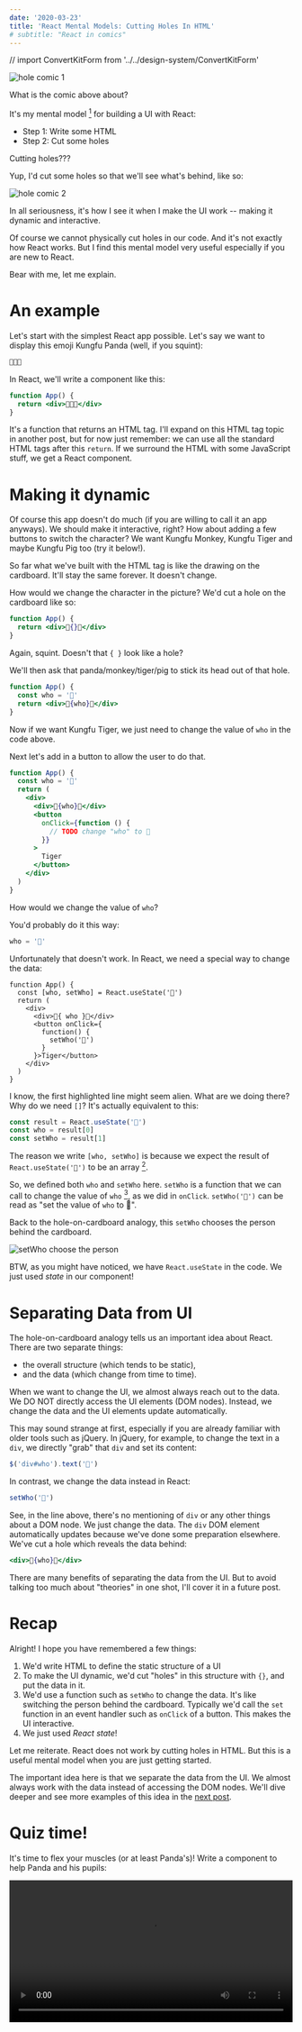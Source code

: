 ```yaml
---
date: '2020-03-23'
title: 'React Mental Models: Cutting Holes In HTML'
# subtitle: "React in comics"
---
```


// import ConvertKitForm from '../../design-system/ConvertKitForm'

![hole comic 1](./hole1.png)

What is the comic above about?

It's my mental model [^1] for building a UI with React:

- Step 1: Write some HTML
- Step 2: Cut some holes

Cutting holes???

Yup, I'd cut some holes so that we'll see what's behind, like so:

![hole comic 2](./hole2.png)

In all seriousness, it's how I see it when I make the UI work -- making it dynamic and interactive.

Of course we cannot physically cut holes in our code. And it's not exactly how React works. But I find this mental model very useful especially if you are new to React.

Bear with me, let me explain.

<!-- *BTW: Stuck at home? Why don't you join our [new challenge](/challenges/bored-at-home-react)? Come learn React, meet like-minded people (with guaranteed social distance), build something cool and win prizes! * -->

# An example

Let's start with the simplest React app possible. Let's say we want to display this emoji Kungfu Panda (well, if you squint):

```jsx
💪🐼👊
```

In React, we'll write a component like this:

```jsx
function App() {
  return <div>💪🐼👊</div>
}
```

It's a function that returns an HTML tag. I'll expand on this HTML tag topic in another post, but for now just remember: we can use all the standard HTML tags after this `return`. If we surround the HTML with some JavaScript stuff, we get a React component.

# Making it dynamic

Of course this app doesn't do much (if you are willing to call it an app anyways). We should make it interactive, right? How about adding a few buttons to switch the character? We want Kungfu Monkey, Kungfu Tiger and maybe Kungfu Pig too (try it below!).

<!-- ![switch character gif](./switch-who.gif) -->

<KungfuPanda />

So far what we've built with the HTML tag is like the drawing on the cardboard. It'll stay the same forever. It doesn't change.

How would we change the character in the picture? We'd cut a hole on the cardboard like so:

```jsx
function App() {
  return <div>💪{}👊</div>
}
```

Again, squint. Doesn't that `{ }` look like a hole?

We'll then ask that panda/monkey/tiger/pig to stick its head out of that hole.

```jsx
function App() {
  const who = '🐼'
  return <div>💪{who}👊</div>
}
```

Now if we want Kungfu Tiger, we just need to change the value of `who` in the code above.

Next let's add in a button to allow the user to do that.

```jsx
function App() {
  const who = '🐼'
  return (
    <div>
      <div>💪{who}👊</div>
      <button
        onClick={function () {
          // TODO change "who" to 🐯
        }}
      >
        Tiger
      </button>
    </div>
  )
}
```

How would we change the value of `who`?

You'd probably do it this way:

```jsx
who = '🐯'
```

Unfortunately that doesn't work. In React, we need a special way to change the data:

```jsx{2,8}
function App() {
  const [who, setWho] = React.useState('🐼')
  return (
    <div>
      <div>💪{ who }👊</div>
      <button onClick={
        function() {
          setWho('🐯')
        }
      }>Tiger</button>
    </div>
  )
}
```

I know, the first highlighted line might seem alien. What are we doing there? Why do we need `[]`? It's actually equivalent to this:

```jsx
const result = React.useState('🐼')
const who = result[0]
const setWho = result[1]
```

The reason we write `[who, setWho]` is because we expect the result of `React.useState('🐼')` to be an array [^2].

So, we defined both `who` and `setWho` here. `setWho` is a function that we can call to change the value of `who` [^3], as we did in `onClick`. `setWho('🐯')` can be read as "set the value of `who` to 🐯".

Back to the hole-on-cardboard analogy, this `setWho` chooses the person behind the cardboard.

![setWho choose the person](./setWho.png)

BTW, as you might have noticed, we have `React.useState` in the code. We just used _state_ in our component!

# Separating Data from UI

The hole-on-cardboard analogy tells us an important idea about React. There are two separate things:

- the overall structure (which tends to be static),
- and the data (which change from time to time).

<!-- ![comic: data and static structure are separate](./i-am-different.png) -->

When we want to change the UI, we almost always reach out to the data. We DO NOT directly access the UI elements (DOM nodes). Instead, we change the data and the UI elements update automatically.

This may sound strange at first, especially if you are already familiar with older tools such as jQuery. In jQuery, for example, to change the text in a `div`, we directly "grab" that `div` and set its content:

```js
$('div#who').text('🐯')
```

In contrast, we change the data instead in React:

```jsx
setWho('🐯')
```

See, in the line above, there's no mentioning of `div` or any other things about a DOM node. We just change the data. The `div` DOM element automatically updates because we've done some preparation elsewhere. We've cut a hole which reveals the data behind:

```jsx
<div>💪{who}👊</div>
```

<!-- Some people call this idea *data binding* in that we have these two different things, data and UI. We *bind* them together to keep them in sync. However, this term isn't used in the official docs.

I don't know about you, but I still prefer cutting holes on a cardboard. :) -->

There are many benefits of separating the data from the UI. But to avoid talking too much about "theories" in one shot, I'll cover it in a future post.

<!-- For now, let's look at some new examples to complete our mental model. -->

# Recap

Alright! I hope you have remembered a few things:

1. We'd write HTML to define the static structure of a UI
2. To make the UI dynamic, we'd cut "holes" in this structure with `{}`, and put the data in it.
3. We'd use a function such as `setWho` to change the data. It's like switching the person behind the cardboard. Typically we'd call the `set` function in an event handler such as `onClick` of a button. This makes the UI interactive.
4. We just used _React state_!

Let me reiterate. React does not work by cutting holes in HTML. But this is a useful mental model when you are just getting started.

The important idea here is that we separate the data from the UI. We almost always work with the data instead of accessing the DOM nodes. We'll dive deeper and see more examples of this idea in the [next post](/2020/03/31/react-mental-models-working-with-input).

<!-- [next post](/2020/03/19/react-mental-models-data-binding-part-2-2). -->

<!-- *Don't forget to check out the [March 31st workshop](/workshops/react-mental-models-1)!* -->

# Quiz time!

It's time to flex your muscles (or at least Panda's)! Write a component to help Panda and his pupils:

<Video src="./quiz-result.mp4" width="100%" />

Are you ready? Give it a try with this [starter project](https://codesandbox.io/s/blog-quiz-1-change-action-starter-qv0pd).

<!-- When you are done, paste the URL of your sandbox below to win a surprise gift! Remember to save your file **before** copying the URL.

<ConvertKitForm subscribeButtonTitle="SUBMIT" formId='465988' customFields={[{id:"databinding1_answer", title:'Sandbox URL'}]} successMessage='Bravo!'/> -->

When you are done, [tweet](https://twitter.com/intent/tweet?text=Just%20read%20React%20Mental%20Models%20post%20by%20%40lintonye%0Ahttps%3A//learnreact.design/2020/03/23/react-mental-models-cutting-holes-in-html%0AHere's%20my%20answer%20to%20%23ReactMentalModelsQuiz%3A%20%5Binsert%20sandbox%20URL%5D%0A) the URL of your sandbox to win a surprise gift! Remember to save your file **before** copying the URL.

_Got stuck? Here's the [solution](https://codesandbox.io/s/blog-quiz-1-change-action-solution-bimtc). Promise me, don't peek until you've tried your very best!_

See you soon! 👊

# Footnotes

[^1]: This and the following posts will cover my mental models of working with React. This switch of focus is inspired by Dan Abramov's [Just JavaScript](https://justjavascript.com/). It's such an whimsical way to learn JavaScript. Whether you are experienced in JS or not, I highly recommend you to check it out!
[^2]: This is [_array destructuring_](https://developer.mozilla.org/en-US/docs/Web/JavaScript/Reference/Operators/Destructuring_assignment) in ES6.
[^3]: Strictly speaking, `who` is a constant whose value cannot be changed. What `setWho` does is to inform React to call the `App` function again with a new value for `who`. I'll cover this in a later post.

<!-- # The tree of all React knowledge
I'd like to imagine all React knowledge (in fact all knowledge) as a tree.

![knowledge tree](./knowledge-tree.png) -->

<!-- 💪🐼👊

🤛🐼🤜
👈🐼👊
✋🐼🤜
💪🐼🦶


👶🐶🐼💀🐵🐷🐶🐯 -->
